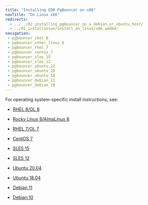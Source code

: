 ```yaml
---
title: "Installing EDB PgBouncer on x86"
navTitle: "On Linux x86"
redirects:
  - ../../02_installing_pgbouncer_on_a_debian_or_ubuntu_host/
  - ../01_installation/install_on_linux/x86_amd64/
navigation: 
 - pgbouncer_rhel_8
 - pgbouncer_other_linux_8
 - pgbouncer_rhel_7
 - pgbouncer_centos_7
 - pgbouncer_sles_15
 - pgbouncer_sles_12
 - pgbouncer_ubuntu_22
 - pgbouncer_ubuntu_20
 - pgbouncer_ubuntu_18
 - pgbouncer_debian_11
 - pgbouncer_debian_10
---
```


For operating system-specific install instructions, see:

  - [RHEL 8/OL 8](pgbouncer_rhel_8)

  - [Rocky Linux 8/AlmaLinux 8](pgbouncer_other_linux_8)
  - [RHEL 7/OL 7](pgbouncer_rhel_7)
  - [CentOS 7](pgbouncer_centos_7)
  - [SLES 15](pgbouncer_sles_15)
  - [SLES 12](pgbouncer_sles_12)
  - [Ubuntu 20.04](pgbouncer_ubuntu_20)
  - [Ubuntu 18.04](pgbouncer_ubuntu_18)
  - [Debian 11](pgbouncer_debian_11)
  - [Debian 10](pgbouncer_debian_10)

